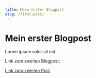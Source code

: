 ```yaml
---
title: Mein erster Blogpost
slug: /first-post/
---
```


# Mein erster Blogpost

Lorem ipsum solor sit est.

Link zum zweiten Blogpost:

[Link zum zweiten Post](/second-post)
